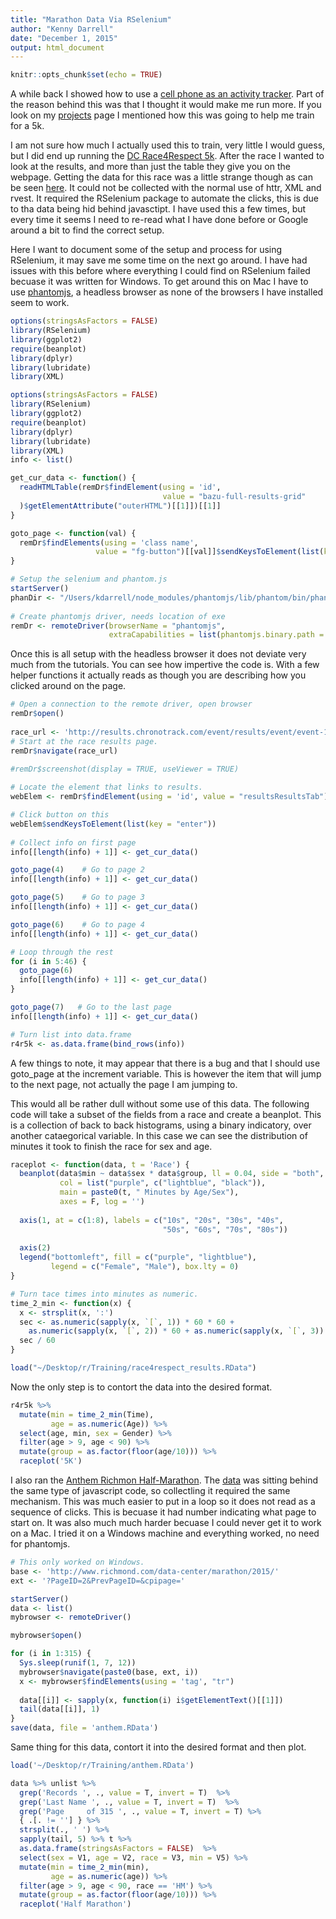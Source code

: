 ```yaml
---
title: "Marathon Data Via RSelenium"
author: "Kenny Darrell"
date: "December 1, 2015"
output: html_document
---
```


```r
knitr::opts_chunk$set(echo = TRUE)
```


A while back I showed how to use a [cell phone as an activity tracker](http://darrkj.github.io/blog/2014/aug302014/). Part of the reason behind this was that I thought it would make me run more. If you look on my [projects](http://darrkj.github.io/projects) page I mentioned how this was going to help me train for a 5k.


I am not sure how much I actually used this to train, very little I would guess, but I did end up running the [DC Race4Respect 5k](http://www.race4respect.com/). After the race I wanted to look at the results, and more than just the table they give you on the webpage. Getting the data for this race was a little strange though as can be seen [here](http://results.chronotrack.com/event/results/event/event-14387). It could not be collected with the normal use of httr, XML and rvest. It required the RSelenium package to automate the clicks, this is due to tha data being hid behind javasctipt. I have used this a few times, but every time it seems I need to re-read what I have done before or Google around a bit to find the correct setup.


Here I want to document some of the setup and process for using RSelenium, it may save me some time on the next go around. I have had issues with this before where everything I could find on RSelenium failed becuase it was written for Windows. To get around this on Mac I have to use [phantomjs](http://phantomjs.org/), a headless browser as none of the browsers I have installed seem to work. 

```r
options(stringsAsFactors = FALSE)
library(RSelenium)
library(ggplot2)
require(beanplot)
library(dplyr)
library(lubridate)
library(XML)
```

```r

options(stringsAsFactors = FALSE)
library(RSelenium)
library(ggplot2)
require(beanplot)
library(dplyr)
library(lubridate)
library(XML)
info <- list()

get_cur_data <- function() {
  readHTMLTable(remDr$findElement(using = 'id', 
                                  value = "bazu-full-results-grid"
  )$getElementAttribute("outerHTML")[[1]])[[1]]
}

goto_page <- function(val) {
  remDr$findElements(using = 'class name', 
                   value = "fg-button")[[val]]$sendKeysToElement(list(key = "enter"))
}

# Setup the selenium and phantom.js
startServer()
phanDir <- "/Users/kdarrell/node_modules/phantomjs/lib/phantom/bin/phantomjs"
  
# Create phantomjs driver, needs location of exe
remDr <- remoteDriver(browserName = "phantomjs", 
                      extraCapabilities = list(phantomjs.binary.path = phanDir))
``` 


Once this is all setup with the headless browser it does not deviate very much from the tutorials. You can see how impertive the code is. With a few helper functions it actually reads as though you are describing how you clicked around on the page.


```r
# Open a connection to the remote driver, open browser
remDr$open()
  
race_url <- 'http://results.chronotrack.com/event/results/event/event-14387'
# Start at the race results page.
remDr$navigate(race_url)
 
#remDr$screenshot(display = TRUE, useViewer = TRUE) 

# Locate the element that links to results.
webElem <- remDr$findElement(using = 'id', value = "resultsResultsTab")

# Click button on this 
webElem$sendKeysToElement(list(key = "enter"))
  
# Collect info on first page
info[[length(info) + 1]] <- get_cur_data()

goto_page(4)    # Go to page 2
info[[length(info) + 1]] <- get_cur_data()

goto_page(5)    # Go to page 3
info[[length(info) + 1]] <- get_cur_data()

goto_page(6)    # Go to page 4
info[[length(info) + 1]] <- get_cur_data()

# Loop through the rest
for (i in 5:46) {
  goto_page(6)
  info[[length(info) + 1]] <- get_cur_data()
}

goto_page(7)   # Go to the last page
info[[length(info) + 1]] <- get_cur_data()

# Turn list into data.frame
r4r5k <- as.data.frame(bind_rows(info))
```

A few things to note, it may appear that there is a bug and that I should use goto_page at the increment variable. This is however the item that will jump to the next page, not actually the page I am jumping to.

This would all be rather dull without some use of this data. The following code will take a subset of the fields from a race and create a beanplot. This is a collection of back to back histograms, using a binary indicatory, over another cataegorical variable. In this case we can see the distribution of minutes it took to finish the race for sex and age.

```r
raceplot <- function(data, t = 'Race') {
  beanplot(data$min ~ data$sex * data$group, ll = 0.04, side = "both",   
           col = list("purple", c("lightblue", "black")),         
           main = paste0(t, " Minutes by Age/Sex"), 
           axes = F, log = '')
  
  axis(1, at = c(1:8), labels = c("10s", "20s", "30s", "40s", 
                                  "50s", "60s", "70s", "80s"))
  
  axis(2)
  legend("bottomleft", fill = c("purple", "lightblue"),       
         legend = c("Female", "Male"), box.lty = 0)
}

# Turn tace times into minutes as numeric.
time_2_min <- function(x) {
  x <- strsplit(x, ':')
  sec <- as.numeric(sapply(x, `[`, 1)) * 60 * 60 +
    as.numeric(sapply(x, `[`, 2)) * 60 + as.numeric(sapply(x, `[`, 3))
  sec / 60
}
```


```r
load("~/Desktop/r/Training/race4respect_results.RData")
```


Now the only step is to contort the data into the desired format.

```r
r4r5k %>%
  mutate(min = time_2_min(Time),
         age = as.numeric(Age)) %>%
  select(age, min, sex = Gender) %>%
  filter(age > 9, age < 90) %>%
  mutate(group = as.factor(floor(age/10))) %>%
  raceplot('5K')
```


I also ran the [Anthem Richmon Half-Marathon](http://www.richmondmarathon.com/). The [data](http://www.richmond.com/data-center/marathon/2015) was sitting behind the same type of javascript code, so collectling it required the same mechanism. This was much easier to put in a loop so it does not read as a sequence of clicks. This is becuase it had number indicating what page to start on. It was also much much harder becuase I could never get it to work on a Mac. I tried it on a Windows machine and everything worked, no need for phantomjs.

```r
# This only worked on Windows.
base <- 'http://www.richmond.com/data-center/marathon/2015/'
ext <- '?PageID=2&PrevPageID=&cpipage='

startServer()
data <- list()
mybrowser <- remoteDriver()

mybrowser$open()

for (i in 1:315) {
  Sys.sleep(runif(1, 7, 12))
  mybrowser$navigate(paste0(base, ext, i))
  x <- mybrowser$findElements(using = 'tag', "tr")
  
  data[[i]] <- sapply(x, function(i) i$getElementText()[[1]])
  tail(data[[i]], 1)
}
save(data, file = 'anthem.RData')
```

Same thing for this data, contort it into the desired format and then plot.

```r
load('~/Desktop/r/Training/anthem.RData')
```

```r
data %>% unlist %>%
  grep('Records ', ., value = T, invert = T)  %>% 
  grep('Last Name ', ., value = T, invert = T)  %>%
  grep('Page     of 315 ', ., value = T, invert = T) %>%
  { .[. != ''] } %>%
  strsplit(., ' ') %>%
  sapply(tail, 5) %>% t %>%
  as.data.frame(stringsAsFactors = FALSE)  %>%
  select(sex = V1, age = V2, race = V3, min = V5) %>%
  mutate(min = time_2_min(min),
         age = as.numeric(age)) %>%
  filter(age > 9, age < 90, race == 'HM') %>%
  mutate(group = as.factor(floor(age/10))) %>%
  raceplot('Half Marathon')
```




